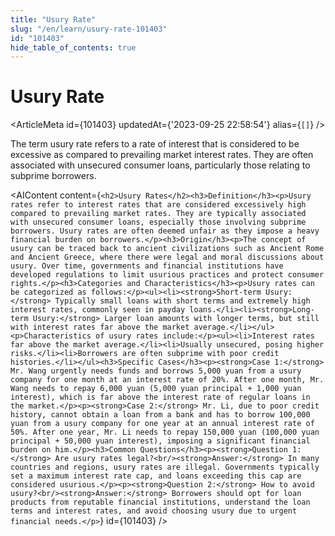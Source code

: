 ```yaml
---
title: "Usury Rate"
slug: "/en/learn/usury-rate-101403"
id: "101403"
hide_table_of_contents: true
---
```



# Usury Rate

<ArticleMeta id={101403} updatedAt={'2023-09-25 22:58:54'} alias={`[]`} />
<div className='border-solid border-b border-t-0 my-4 border-[var(--ifm-color-gray-300)]' />

The term usury rate refers to a rate of interest that is considered to be excessive as compared to prevailing market interest rates. They are often associated with unsecured consumer loans, particularly those relating to subprime borrowers.

<AIContent content={`<h2>Usury Rates</h2><h3>Definition</h3><p>Usury rates refer to interest rates that are considered excessively high compared to prevailing market rates. They are typically associated with unsecured consumer loans, especially those involving subprime borrowers. Usury rates are often deemed unfair as they impose a heavy financial burden on borrowers.</p><h3>Origin</h3><p>The concept of usury can be traced back to ancient civilizations such as Ancient Rome and Ancient Greece, where there were legal and moral discussions about usury. Over time, governments and financial institutions have developed regulations to limit usurious practices and protect consumer rights.</p><h3>Categories and Characteristics</h3><p>Usury rates can be categorized as follows:</p><ul><li><strong>Short-term Usury:</strong> Typically small loans with short terms and extremely high interest rates, commonly seen in payday loans.</li><li><strong>Long-term Usury:</strong> Larger loan amounts with longer terms, but still with interest rates far above the market average.</li></ul><p>Characteristics of usury rates include:</p><ul><li>Interest rates far above the market average.</li><li>Usually unsecured, posing higher risks.</li><li>Borrowers are often subprime with poor credit histories.</li></ul><h3>Specific Cases</h3><p><strong>Case 1:</strong> Mr. Wang urgently needs funds and borrows 5,000 yuan from a usury company for one month at an interest rate of 20%. After one month, Mr. Wang needs to repay 6,000 yuan (5,000 yuan principal + 1,000 yuan interest), which is far above the interest rate of regular loans in the market.</p><p><strong>Case 2:</strong> Mr. Li, due to poor credit history, cannot obtain a loan from a bank and has to borrow 100,000 yuan from a usury company for one year at an annual interest rate of 50%. After one year, Mr. Li needs to repay 150,000 yuan (100,000 yuan principal + 50,000 yuan interest), imposing a significant financial burden on him.</p><h3>Common Questions</h3><p><strong>Question 1:</strong> Are usury rates legal?<br/><strong>Answer:</strong> In many countries and regions, usury rates are illegal. Governments typically set a maximum interest rate cap, and loans exceeding this cap are considered usurious.</p><p><strong>Question 2:</strong> How to avoid usury?<br/><strong>Answer:</strong> Borrowers should opt for loan products from reputable financial institutions, understand the loan terms and interest rates, and avoid choosing usury due to urgent financial needs.</p>`} id={101403} />
